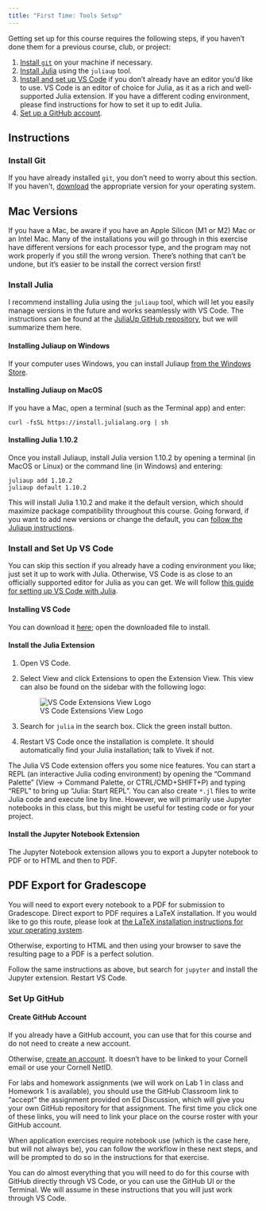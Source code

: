 ```yaml
---
title: "First Time: Tools Setup"
---
```


Getting set up for this course requires the following steps, if you haven't done them for a previous course, club, or project:

1. [Install `git`](https://git-scm.com/downloads) on your machine if necessary. 
2. [Install Julia](#sec-install-julia) using the `juliaup` tool.
3. [Install and set up VS Code](#sec-install-code) if you don't already have an editor you'd like to use. VS Code is an editor of choice for Julia, as it as a rich and well-supported Julia extension. If you have a different coding environment, please find instructions for how to set it up to edit Julia.
4. [Set up a GitHub account](#sec-github).

## Instructions

### Install Git

If you have already installed `git`, you don't need to worry about this section. If you haven't, [download](https://git-scm.com/downloads) the appropriate version for your operating system.

::: {.callout-warning}
## Mac Versions

If you have a Mac, be aware if you have an Apple Silicon (M1 or M2) Mac or an Intel Mac. Many of the installations you will go through in this exercise have different versions for each processor type, and the program may not work properly if you still the wrong version. There's nothing that can't be undone, but it's easier to be install the correct version first!
:::

### Install Julia {#sec-install-julia}

I recommend installing Julia using the `juliaup` tool, which will let you easily manage versions in the future and works seamlessly with VS Code. The instructions can be found at the [JuliaUp GitHub repository](https://github.com/JuliaLang/juliaup), but we will summarize them here.

#### Installing Juliaup on Windows

If your computer uses Windows, you can install Juliaup [from the Windows Store](https://www.microsoft.com/store/apps/9NJNWW8PVKMN).

#### Installing Juliaup on MacOS

If you have a Mac, open a terminal (such as the Terminal app) and enter:
```shell
curl -fsSL https://install.julialang.org | sh
```

#### Installing Julia 1.10.2

Once you install Juliaup, install Julia version 1.10.2 by opening a terminal (in MacOS or Linux) or the command line (in Windows) and entering:
```shell
juliaup add 1.10.2
juliaup default 1.10.2
```

This will install Julia 1.10.2 and make it the default version, which should maximize package compatibility throughout this course. Going forward, if you want to add new versions or change the default, you can [follow the Juliaup instructions](https://github.com/JuliaLang/juliaup#using-juliaup).


### Install and Set Up VS Code {#sec-install-code}

You can skip this section if you already have a coding environment you like; just set it up to work with Julia. Otherwise, VS Code is as close to an officially supported editor for Julia as you can get. We will follow [this guide for setting up VS Code with Julia](https://www.julia-vscode.org/docs/dev/gettingstarted/).

#### Installing VS Code

You can download it [here](https://code.visualstudio.com/download); open the downloaded file to install.

#### Install the Julia Extension

1. Open VS Code. 
2. Select View and click Extensions to open the Extension View. This view can also be found on the sidebar with the following logo: 

    ![VS Code Extensions View Logo](slides/images/vs-code-extensions.png)
3. Search for `julia` in the search box. Click the green install button.
4. Restart VS Code once the installation is complete. It should automatically find your Julia installation; talk to Vivek if not.

The Julia VS Code extension offers you some nice features. You can start a REPL (an interactive Julia coding environment) by opening the "Command Palette" (View -> Command Palette, or CTRL/CMD+SHIFT+P) and typing "REPL" to bring up "Julia: Start REPL". You can also create `*.jl` files to write Julia code and execute line by line. However, we will primarily use Jupyter notebooks in this class, but this might be useful for testing code or for your project.

#### Install the Jupyter Notebook Extension

The Jupyter Notebook extension allows you to export a Jupyter notebook to PDF or to HTML and then to PDF.

::: {.callout-tip}
## PDF Export for Gradescope

You will need to export every notebook to a PDF for submission to Gradescope. Direct export to PDF requires a LaTeX installation. If you would like to go this route, please look at [the LaTeX installation instructions for your operating system](https://www.latex-project.org/get/).

Otherwise, exporting to HTML and then using your browser to save the resulting page to a PDF is a perfect solution.
:::

Follow the same instructions as above, but search for `jupyter` and install the Jupyter extension. Restart VS Code.


### Set Up GitHub {#sec-github}

#### Create GitHub Account

If you already have a GitHub account, you can use that for this course and do not need to create a new account.

Otherwise, [create an account](https://github.com/join). It doesn't have to be linked to your Cornell email or use your Cornell NetID.

For labs and homework assignments (we will work on Lab 1 in class and Homework 1 is available), you should use the GitHub Classroom link to "accept" the assignment provided on Ed Discussion, which will give you your own GitHub repository for that assignment. The first time you click one of these links, you will need to link your place on the course roster with your GitHub account.

When application exercises require notebook use (which is the case here, but will not always be), you can follow the workflow in these next steps, and will be prompted to do so in the instructions for that exercise.

You can do almost everything that you will need to do for this course with GitHub directly through VS Code, or you can use the GitHub UI or the Terminal. We will assume in these instructions that you will just work through VS Code.
